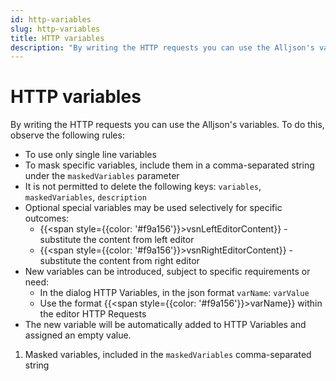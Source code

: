 ```yaml
---
id: http-variables
slug: http-variables
title: HTTP variables
description: "By writing the HTTP requests you can use the Alljson's variables. To do this, observe the following rules"
---
```


# HTTP variables

By writing the HTTP requests you can use the Alljson's variables. To do this, observe the following rules:

- To use only single line variables
- To mask specific variables, include them in a comma-separated string under the `maskedVariables` parameter
- It is not permitted to delete the following keys: `variables`, `maskedVariables`, `description`
- Optional special variables may be used selectively for specific outcomes:
  - &#123;&#123;<span style={{color: '#f9a156'}}>vsnLeftEditorContent</span>&#125;&#125; - substitute the content from left editor
  - &#123;&#123;<span style={{color: '#f9a156'}}>vsnRightEditorContent</span>&#125;&#125; - substitute the content from right editor
- New variables can be introduced, subject to specific requirements or need:
  - In the dialog HTTP Variables, in the json format `varName`: `varValue`
  - Use the format &#123;&#123;<span style={{color: '#f9a156'}}>varName</span>&#125;&#125; within the editor HTTP Requests
- The new variable will be automatically added to HTTP Variables and assigned an empty value.


<ThemedImg name="HTTP_variables" />

1. Masked variables, included in the `maskedVariables` comma-separated string
